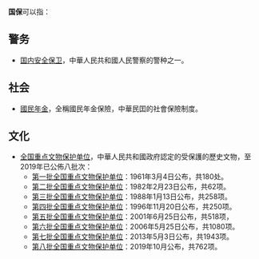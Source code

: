 '''国保'''可以指：

== 警务 ==
* [[国内安全保卫|国内安全保卫]]，中華人民共和國人民警察的警种之一。

== 社会 ==
* [[國民年金|國民年金]]，全稱國民年金保險，中華民囯的社會保險制度。

== 文化 ==
* [[全国重点文物保护单位|全国重点文物保护单位]]，中華人民共和國政府認定的受保護的歷史文物，至2019年已公佈八批次：
** [[第一批全国重点文物保护单位|第一批全国重点文物保护单位]]：1961年3月4日公布，共180处。
** [[第二批全国重点文物保护单位|第二批全国重点文物保护单位]]：1982年2月23日公布，共62项。
** [[第三批全国重点文物保护单位|第三批全国重点文物保护单位]]：1988年1月13日公布，共258项。
** [[第四批全国重点文物保护单位|第四批全国重点文物保护单位]]：1996年11月20日公布，共250项。
** [[第五批全国重点文物保护单位|第五批全国重点文物保护单位]]：2001年6月25日公布，共518项，
** [[第六批全国重点文物保护单位|第六批全国重点文物保护单位]]：2006年5月25日公布，共1080项。
** [[第七批全国重点文物保护单位|第七批全国重点文物保护单位]]：2013年5月3日公布，共1943项。
** [[第八批全国重点文物保护单位|第八批全国重点文物保护单位]]：2019年10月公布，共762项。

{{disambiguation}}
